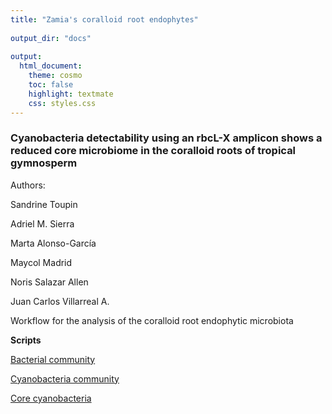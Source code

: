 ```yaml
---
title: "Zamia's coralloid root endophytes"
 
output_dir: "docs"
  
output:
  html_document:
    theme: cosmo
    toc: false
    highlight: textmate
    css: styles.css
---
```



### **Cyanobacteria detectability using an rbcL-X amplicon shows a reduced core microbiome in the coralloid roots of tropical gymnosperm**

Authors:

  Sandrine Toupin 
 
  Adriel M. Sierra 
 
  Marta Alonso-García
 
  Maycol Madrid
 
  Noris Salazar Allen 
 
  Juan Carlos Villarreal A.




Workflow for the analysis of the coralloid root endophytic microbiota


    

 **Scripts**

[Bacterial community](BacterialCommunity16S.html)

[Cyanobacteria community](Cyanobacterial_Community.html)

[Core cyanobacteria](CoreMicrobiota.html)
    
    

